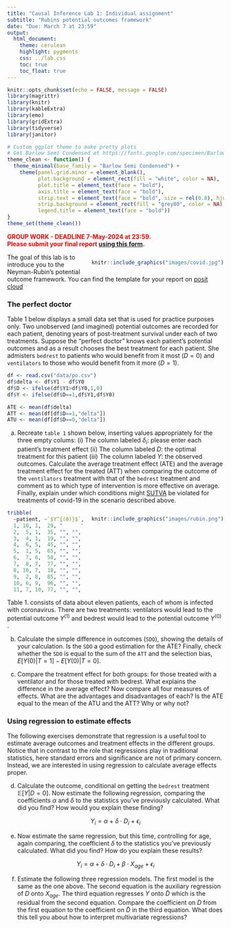 ```yaml
---
title: "Causal Inference Lab 1: Individual assignment"
subtitle: "Rubins potential outcomes framework"
date: "Due: March 7 at 23:59"
output:
  html_document:
    theme: cerulean
    highlight: pygments
    css: ../lab.css
    toc: true
    toc_float: true
---
```





```r
knitr::opts_chunk$set(echo = FALSE, message = FALSE)
library(magrittr)
library(knitr)
library(kableExtra)
library(emo)
library(gridExtra)
library(tidyverse)
library(janitor)

# Custom ggplot theme to make pretty plots
# Get Barlow Semi Condensed at https://fonts.google.com/specimen/Barlow+Semi+Condensed
theme_clean <- function() {
  theme_minimal(base_family = "Barlow Semi Condensed") +
    theme(panel.grid.minor = element_blank(),
          plot.background = element_rect(fill = "white", color = NA),
          plot.title = element_text(face = "bold"),
          axis.title = element_text(face = "bold"),
          strip.text = element_text(face = "bold", size = rel(0.8), hjust = 0),
          strip.background = element_rect(fill = "grey80", color = NA),
          legend.title = element_text(face = "bold"))
}
theme_set(theme_clean())


```



<span style="color: red;font-size: 14px;font-weight: bold;">GROUP WORK - DEADLINE  7-May-2024 at 23:59. 
<br/>Please submit your final report [using this form](https://forms.gle/pxb8VyVzaUivdMbi8). </span>



<div style= "float:right;position: relative; margin-left: 20px">
```r
knitr::include_graphics("images/covid.jpg")
```
</div>



The goal of this lab is to introduce you to the Neyman-Rubin's potential outcome framework. You can find the template for your report on [posit cloud](https://posit.cloud/spaces/466920/join?access_code=Z-Ie-bJaVYp3p7Cd9nI25hzYoHVsLUG8MxgRmV6y)


### The perfect doctor


Table 1 below displays a small data set that is used for practice purposes only. Two unobserved (and imagined)  potential outcomes are recorded for each patient, denoting years of post-treatment survival under each of two treatments. Suppose the "perfect doctor" knows each patient’s potential outcomes and as a result chooses the best treatment for each patient. She admisters `bedrest` to patients who would benefit from it most ($D = 0$) and `ventilators` to those who would benefit from it more ($D = 1$). 

```r
df <- read.csv("data/po.csv")
df$delta <- df$Y1 - df$Y0 
df$D <- ifelse(df$Y1>df$Y0,1,0)
df$Y <- ifelse(df$D==1,df$Y1,df$Y0)

ATE <- mean(df$delta)
ATT <- mean(df[df$D==1,"delta"])
ATU <- mean(df[df$D==0,"delta"])


```


a. Recreate `table 1` shown below, inserting values appropriately for the three empty colums: (i) The column labeled $\delta_i$: please enter each patient’s treatment effect  (ii) The column labeled $D$: the optimal treatment for this patient (iii) The column labeled $Y$: the observed outcomes. Calculate the average treatment effect (ATE) and the average treatment effect for the treated (ATT) when comparing the outcome of the `ventilators` treatment with that of the `bedrest` treatment and comment as to which type of intervention is more effective on average. Finally, explain under which conditions might [SUTVA](https://www.youtube.com/watch?v=wFpUKGNgb0Y) be violated for treatments of covid-19 in the scenario described above. 
 

<div style= "float:right;position: relative; margin-left: 20px">
```r
knitr::include_graphics("images/rubin.png")
```
</div>

```r


tribble(
  ~patient, ~`$Y^{(0)}$`, ~`$Y^{(1)}$`, ~Age, ~`   $\\delta$   `, ~`   D   `, ~`   Y   `,
  1, 10, 1,  29, "      ", "      ", "      ",
  2,  5, 1,  35, "", "", "",
  3,  4, 1,  19, "", "", "",
  4,  6, 5,  45, "", "", "",
  5,  1, 5,  65, "", "", "",
  6,  7, 6,  50, "", "", "", 
  7,  8, 7,  77, "", "", "", 
  8, 10, 7,  18, "", "", "", 
  9,  2, 8,  85, "", "", "",
  10, 6, 9,  96, "", "", "",
  11, 7, 10, 77, "", "", "") %>% kbl( caption = "Patients' potential outcomes", escape = FALSE) %>% kable_classic( full_width = FALSE,position="left")


```
Table 1.  consists of data about eleven patients,  each of whom is infected with coronavirus. There are two treatments: ventilators would lead to the potential outcome  $Y^{(1)}$ and bedrest would lead to the potential outcome  $Y^{(0)}$ . 




b. Calculate the simple difference in outcomes (`SDO`), showing the details of your calculation.  Is the `SDO` a good estimation for the ATE? Finally, check whether the `SDO` is equal to the sum of the `ATT` and the selection bias, $E[Y(0)|T=1] - E[Y(0)|T=0]$.


c. Compare the treatment effect for both groups: for those treated with a ventilator and for those  treated with bedrest. What explains the difference in the average effect? Now compare all four measures of effects. What are the advantages and disadvantages of each? Is the ATE equal to the mean of the ATU and the ATT? Why or why not?  

### Using regression to estimate effects

The following exercises demonstrate that regression is a useful tool to estimate average outcomes and treatment effects in the different groups. Notice that in contrast to the role that regressions play in traditional statistics, here standard errors and significance are not of primary concern. Instead, we are interested in using regression to calculate average effects proper.


d. Calculate the outcome, conditional on getting the `bedrest` treatment $\mathbb{E}[Y|D=0]$. Now estimate the following regression, comparing the coefficients $\alpha$ and $\delta$ to the statistics you’ve previously calculated. What did you find? How would you explain these finding? 

$$
Y_i=\alpha~+~\delta\cdot D_i~+~\epsilon_i
$$

e. Now estimate the same regression, but this time, controlling for age, again comparing, the coefficient $\delta$  to the statistics you’ve previously calculated. What did you find? How do you explain these results?

$$
Y_i=\alpha+\delta\cdot D_i+\beta\cdot X_{age}+\epsilon_i
$$



f. Estimate the following three regression models. The first model is the same as the one above. The second equation is the auxiliary regression of $D$ onto $X_{age}$. The third equation regresses $Y$ onto $\tilde{D}$ which is the residual from the second equation.  Compare the coefficient on $D$ from the first equation to the coefficient on $\tilde{D}$  in the third equation.  What does this tell you about how to interpret multivariate regressions?

\begin{equation}
    Y_i=\alpha_0+\delta_0\cdot D_i+\beta_0\cdot X_{age}+\epsilon_{0i}  \\
    D_i=\alpha_1+\beta_1\cdot X_{age} +\epsilon_{1i}  \\
    Y_i=\alpha_2+\delta_2\cdot \tilde{D}_i +\epsilon_{2i}  \\

\end{equation}


